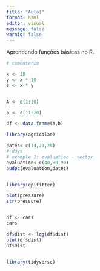 ```yaml
---
title: "Aula1"
format: html
editor: visual
message: false
warnig: false
---
```


Aprendendo funções básicas no R.

```r

# comentario 

x <- 10
y <- x * 10 
z <- x * y


A <- c(1:10)

b <- c(11:20)

df <- data.frame(A,b)

library(agricolae)

dates<-c(14,21,28) 
# days
# example 1: evaluation - vector
evaluation<-c(40,80,90)
audpc(evaluation,dates)


library(epifitter)

plot(pressure)
str(pressure)


df <- cars
cars

df$dist <- log(df$dist)
plot(df$dist)
df$dist


library(tidyverse)


```
